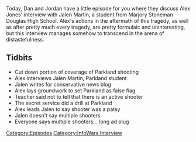 {{Episode
    | title           = Minisode
    | caption         = [https://knowledgefight.libsyn.com/knowledge-fight-minisode Listen to this episode on Libsyn]
    | episodeNumber   = 132
    | length          = 00:33:03
    | airDate         = February 28, 2018
    | episodeType     = [[:Category:InfoWars Interview|InfoWars Interview]]
    | appearance      = [[Jalen Martin]]
    | previousEpisode = [[131: David Lynch Interview]]
    | nextEpisode     = [[133: Operation Paul Revere]]
}}

{{Stub}}

Today, Dan and Jordan have a little episode for you where they discuss Alex Jones' interview with Jalen Martin, a student from Marjory Stoneman Douglas High School. Alex's actions in the aftermath of this tragedy, as well as after pretty much every tragedy, are pretty formulaic and uninteresting, but this interview manages somehow to transcend in the arena of distastefulness.

==Tidbits==

*Cut down portion of coverage of Parkland shooting
*Alex interviews Jalen Martin, Parkland student
*Jalen writes for conservative news blog
*Alex lays groundwork to set Parkland as false flag
*Teacher said not to tell that there is an active shooter
*The secret service did a drill at Parkland
*Alex leads Jalen to say shooter was a patsy
*Jalen doesn't say multiple shooters
*Everyone says multiple shooters... long ad plug

[[Category:Episodes]]
[[Category:InfoWars Interview]]
